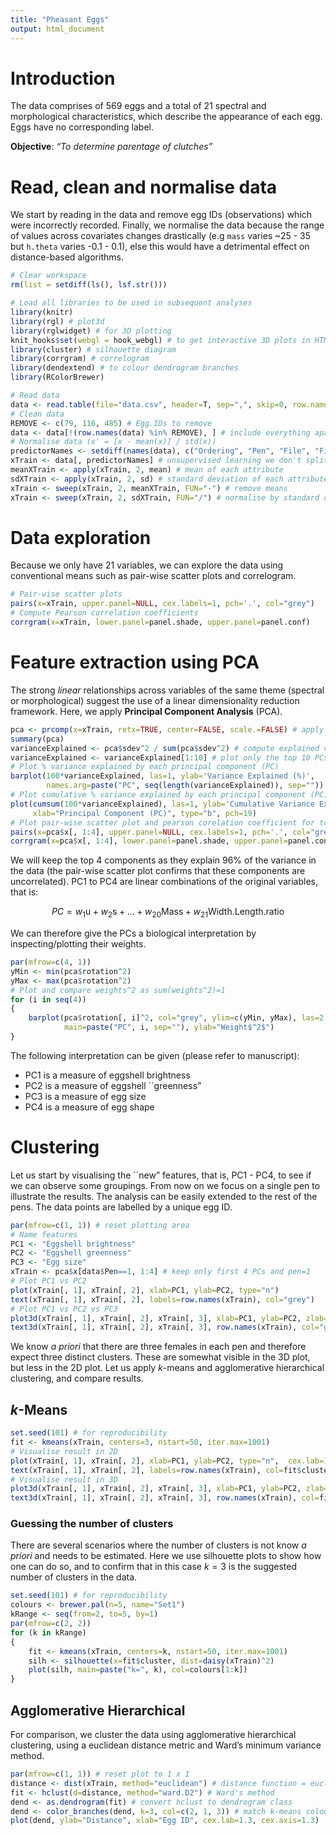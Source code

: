 ```yaml
---
title: "Pheasant Eggs"
output: html_document
---
```


# Introduction

The data comprises of 569 eggs and a total of 21 spectral and morphological characteristics,
which describe the appearance of each egg. Eggs have no corresponding label.

**Objective**: *"To determine parentage of clutches"*


# Read, clean and normalise data

We start by reading in the data and remove egg IDs (observations) which were incorrectly 
recorded. Finally, we normalise the data because the range of values across covariates changes
drastically (e.g `mass` varies ~25 - 35 but `h.theta` varies -0.1 - 0.1), else this would 
have a detrimental effect on distance-based algorithms.

```r
# Clear workspace
rm(list = setdiff(ls(), lsf.str())) 

# Load all libraries to be used in subsequent analyses
library(knitr)
library(rgl) # plot3d
library(rglwidget) # for 3D plotting
knit_hooks$set(webgl = hook_webgl) # to get interactive 3D plots in HTML mode
library(cluster) # silhouette diagram
library(corrgram) # correlogram
library(dendextend) # to colour dendrogram branches
library(RColorBrewer)

# Read data
data <- read.table(file="data.csv", header=T, sep=",", skip=0, row.names="Egg.ID")
# Clean data 
REMOVE <- c(79, 116, 485) # Egg.IDs to remove 
data <- data[!(row.names(data) %in% REMOVE), ] # include everything apart from REMOVE
# Normalise data (x' = [x - mean(x)] / std(x))
predictorNames <- setdiff(names(data), c("Ordering", "Pen", "File", "File.name"))
xTrain <- data[, predictorNames] # unsupervised learning we don't split into train/test
meanXTrain <- apply(xTrain, 2, mean) # mean of each attribute
sdXTrain <- apply(xTrain, 2, sd) # standard deviation of each attribute
xTrain <- sweep(xTrain, 2, meanXTrain, FUN="-") # remove means
xTrain <- sweep(xTrain, 2, sdXTrain, FUN="/") # normalise by standard deviation
```

# Data exploration

Because we only have 21 variables, we can explore the data using conventional means
such as pair-wise scatter plots and correlogram.

```r
# Pair-wise scatter plots
pairs(x=xTrain, upper.panel=NULL, cex.labels=1, pch='.', col="grey")
# Compute Pearson correlation coefficients
corrgram(x=xTrain, lower.panel=panel.shade, upper.panel=panel.conf)
```


# Feature extraction using PCA

The strong *linear* relationships across variables of the same theme (spectral or 
morphological) suggest the use of a linear dimensionality reduction framework.
Here, we apply **Principal Component Analysis** (PCA). 

```r
pca <- prcomp(x=xTrain, retx=TRUE, center=FALSE, scale.=FALSE) # apply PCA
summary(pca)
varianceExplained <- pca$sdev^2 / sum(pca$sdev^2) # compute explained variance
varianceExplained <- varianceExplained[1:10] # plot only the top 10 PCs
# Plot % variance explained by each principal component (PC)
barplot(100*varianceExplained, las=1, ylab='Variance Explained (%)', 
        names.arg=paste("PC", seq(length(varianceExplained)), sep=""))
# Plot cumulative % variance explained by each principal component (PC)
plot(cumsum(100*varianceExplained), las=1, ylab='Cumulative Variance Explained (%)', 
     xlab="Principal Component (PC)", type="b", pch=19)
# Plot pair-wise scatter plot and pearson corelation coefficient for top 4 PCs 
pairs(x=pca$x[, 1:4], upper.panel=NULL, cex.labels=1, pch='.', col="grey")
corrgram(x=pca$x[, 1:4], lower.panel=panel.shade, upper.panel=panel.conf)
```

We will keep the top 4 components as they explain 96% of the variance in the
data (the pair-wise scatter plot confirms that these components are uncorrelated).
PC1 to PC4 are linear combinations of the original variables, that is:

$$
PC = w_1\mathrm{u} + w_2\mathrm{s} + \ldots + w_{20}\mathrm{Mass} + w_{21}\mathrm{Width.Length.ratio}
$$

We can therefore give the PCs a biological interpretation by inspecting/plotting their 
weights. 

```r
par(mfrow=c(4, 1))
yMin <- min(pca$rotation^2)
yMax <- max(pca$rotation^2)
# Plot and compare weights^2 as sum(weights^2)=1
for (i in seq(4))
{
    barplot(pca$rotation[, i]^2, col="grey", ylim=c(yMin, yMax), las=2, 
            main=paste("PC", i, sep=""), ylab="Weight$^2$")
}
```

The following interpretation can be given (please refer to manuscript):

* PC1 is a measure of eggshell brightness
* PC2 is a measure of eggshell ``greenness"
* PC3 is a measure of egg size
* PC4 is a measure of egg shape

# Clustering

Let us start by visualising the ``new" features, that is, PC1 - PC4, to see if we can
observe some groupings.
From now on we focus on a single pen to illustrate the results. The 
analysis can be easily extended to the rest of the pens. The data points are labelled
by a unique egg ID.

```r
par(mfrow=c(1, 1)) # reset plotting area
# Name features
PC1 <- "Eggshell brightness"
PC2 <- "Eggshell greenness"
PC3 <- "Egg size"
xTrain <- pca$x[data$Pen==1, 1:4] # keep only first 4 PCs and pen=1
# Plot PC1 vs PC2
plot(xTrain[, 1], xTrain[, 2], xlab=PC1, ylab=PC2, type="n")  
text(xTrain[, 1], xTrain[, 2], labels=row.names(xTrain), col="grey")
# Plot PC1 vs PC2 vs PC3
plot3d(xTrain[, 1], xTrain[, 2], xTrain[, 3], xlab=PC1, ylab=PC2, zlab=PC3, type="n")
text3d(xTrain[, 1], xTrain[, 2], xTrain[, 3], row.names(xTrain), col="grey")
```

We know *a priori* that there are three females in each pen and therefore expect three
distinct clusters. These are somewhat visible in the 3D plot, but less in the 2D plot.
Let us apply $k$-means and agglomerative hierarchical clustering, and compare results. 

## $k$-Means

```r
set.seed(101) # for reproducibility
fit <- kmeans(xTrain, centers=3, nstart=50, iter.max=1001)
# Visualise result in 2D
plot(xTrain[, 1], xTrain[, 2], xlab=PC1, ylab=PC2, type="n",  cex.lab=1.4, cex.axis=1.4)  
text(xTrain[, 1], xTrain[, 2], labels=row.names(xTrain), col=fit$cluster, cex=1.4) # egg ID
# Visualise result in 3D
plot3d(xTrain[, 1], xTrain[, 2], xTrain[, 3], xlab=PC1, ylab=PC2, zlab=PC3, type="n")
text3d(xTrain[, 1], xTrain[, 2], xTrain[, 3], row.names(xTrain), col=fit$cluster)
```

### Guessing the number of clusters

There are several scenarios where the number of clusters is not know *a priori* and needs
to be estimated. Here we use silhouette plots to show how one can do so, and to confirm
that in this case $k=3$ is the suggested number of clusters in the data.

```r
set.seed(101) # for reproducibility
colours <- brewer.pal(n=5, name="Set1")
kRange <- seq(from=2, to=5, by=1)
par(mfrow=c(2, 2))
for (k in kRange)
{
    fit <- kmeans(xTrain, centers=k, nstart=50, iter.max=1001)
    silh <- silhouette(x=fit$cluster, dist=daisy(xTrain)^2) 
    plot(silh, main=paste("k=", k), col=colours[1:k])
}
```

## Agglomerative Hierarchical 

For comparison, we cluster the data using agglomerative hierarchical clustering, using
a euclidean distance metric and Ward's minimum variance method.

```r
par(mfrow=c(1, 1)) # reset plot to 1 x 1 
distance <- dist(xTrain, method="euclidean") # distance function = euclidean distance
fit <- hclust(d=distance, method="ward.D2") # Ward's method
dend <- as.dendrogram(fit) # convert hclust to dendrogram class
dend <- color_branches(dend, k=3, col=c(2, 1, 3)) # match k-means colours
plot(dend, ylab="Distance", xlab="Egg ID", cex.lab=1.3, cex.axis=1.3)
```
